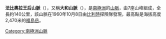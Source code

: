{{unreferenced|time=2018-11-17T06:07:46+00:00}}
'''法比奧拉王后山脈'''（{{lang-de|Königin-Fabiola-Gebirge}}），又稱'''大和山脈'''（{{jpn|j=やまと山脈|hg=やまとさんみゃく|rm=Yamato Sanmyaku}}），是[[南極洲|南極洲]]的[[山脈|山脈]]，由7座山峰組成，全長約140公里，該山脈在1960年10月8日由[[比利時|比利時]]探險隊發現，最高點是海拔高度2,470米的[[福島岳|福島岳]]。

{{coord|71|30|S|35|40|E|display=title}}

{{Antarctica-geo-stub}}
[[Category:南極洲山脈|Category:南極洲山脈]]